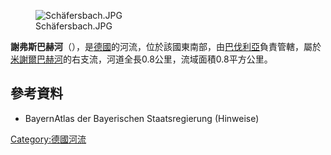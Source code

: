 {{Coord|49|57|29.06|N|9|16|26.84|E|display=title}}
[[Image:Schäfersbach.JPG|right]]

'''謝弗斯巴赫河'''（{{lang-de|Schäfersbach}}），是[[德國|德國]]的河流，位於該國東南部，由[[巴伐利亞|巴伐利亞]]負責管轄，屬於[[米謝爾巴赫河_(貝森巴赫河支流)|米謝爾巴赫河]]的右支流，河道全長0.8公里，流域面積0.8平方公里。

==參考資料==
* BayernAtlas der Bayerischen Staatsregierung (Hinweise)

{{Germany-geo-stub}}
[[Category:德國河流|Category:德國河流]]
